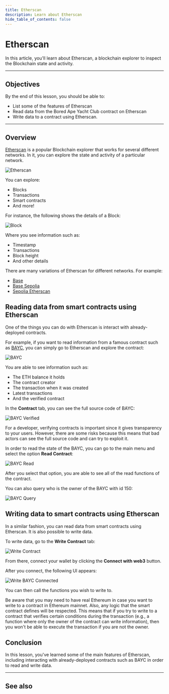 ```yaml
---
title: Etherscan
description: Learn about Etherscan
hide_table_of_contents: false
---
```


# Etherscan

In this article, you'll learn about Etherscan, a blockchain explorer to inspect the Blockchain state and activity.

---

## Objectives

By the end of this lesson, you should be able to:

- List some of the features of Etherscan
- Read data from the Bored Ape Yacht Club contract on Etherscan
- Write data to a contract using Etherscan.

---

## Overview

[Etherscan](https://etherscan.io) is a popular Blockchain explorer that works for several different networks. In it, you can explore the state and activity of a particular network.

![Etherscan](/images/learn/etherscan/etherscan-user-interface.png)

You can explore:

- Blocks
- Transactions
- Smart contracts
- And more!

For instance, the following shows the details of a Block:

![Block](/images/learn/etherscan/blocks.png)

Where you see information such as:

- Timestamp
- Transactions
- Block height
- And other details

There are many variations of Etherscan for different networks. For example:

- [Base](https://basescan.org)
- [Base Sepolia](https://sepolia.basescan.org)
- [Sepolia Etherscan](https://sepolia.etherscan.io)

## Reading data from smart contracts using Etherscan

One of the things you can do with Etherscan is interact with already-deployed contracts.

For example, if you want to read information from a famous contract such as [BAYC](https://etherscan.io/token/0xbc4ca0eda7647a8ab7c2061c2e118a18a936f13d), you can simply go to Etherscan and explore the contract:

![BAYC](/images/learn/etherscan/bayc.png)

You are able to see information such as:

- The ETH balance it holds
- The contract creator
- The transaction when it was created
- Latest transactions
- And the verified contract

In the **Contract** tab, you can see the full source code of BAYC:

![BAYC Verified](/images/learn/etherscan/bayc-verified.png)

For a developer, verifying contracts is important since it gives transparency to your users. However, there are some risks because this means that bad actors can see the full source code and can try to exploit it.

In order to read the state of the BAYC, you can go to the main menu and select the option **Read Contract**:

![BAYC Read](/images/learn/etherscan/bayc-read.png)

After you select that option, you are able to see all of the read functions of the contract.

You can also query who is the owner of the BAYC with id 150:

![BAYC Query](/images/learn/etherscan/bayc-query.png)

## Writing data to smart contracts using Etherscan

In a similar fashion, you can read data from smart contracts using Etherscan. It is also possible to write data.

To write data, go to the **Write Contract** tab:

![Write Contract](/images/learn/etherscan/bayc-write.png)

From there, connect your wallet by clicking the **Connect with web3** button.

After you connect, the following UI appears:

![Write BAYC Connected](/images/learn/etherscan/bayc-write-connected.png)

You can then call the functions you wish to write to.

<Info>
Be aware that you may need to have real Ethereum in case you want to write to a contract in Ethereum mainnet. Also, any logic that the smart contract defines will be respected. This means that if you try to write to a contract that verifies certain conditions during the transaction (e.g., a function where only the owner of the contract can write information), then you won't be able to execute the transaction if you are not the owner.
</Info>

## Conclusion

In this lesson, you've learned some of the main features of Etherscan, including interacting with already-deployed contracts such as BAYC in order to read and write data.

---

## See also

[Base]: https://basescan.org
[Base Sepolia]: https://sepolia.basescan.org
[Sepolia Etherscan]: https://sepolia.etherscan.io


<PolicyBanner />